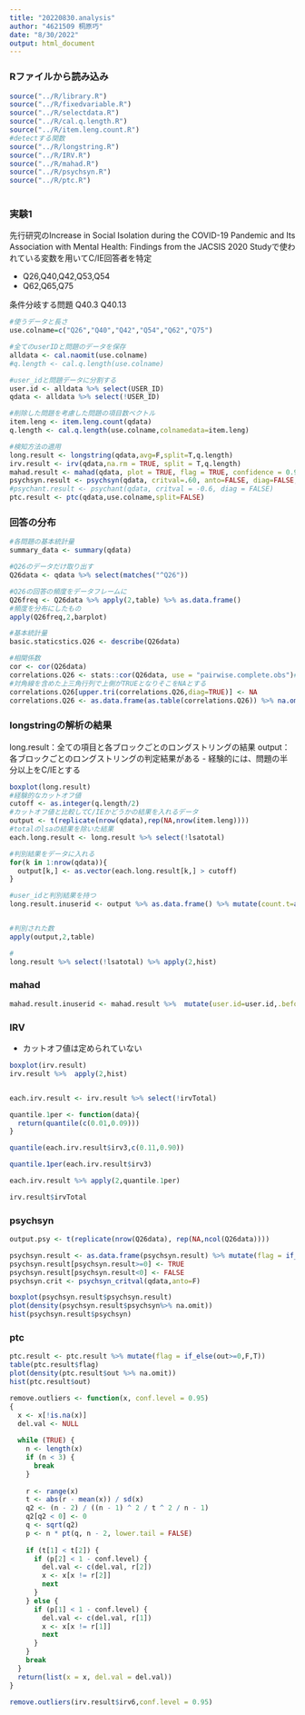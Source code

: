 ```yaml
---
title: "20220830.analysis"
author: "4621509 桐原巧"
date: "8/30/2022"
output: html_document
---
```

### Rファイルから読み込み
```r
source("../R/library.R")
source("../R/fixedvariable.R")
source("../R/selectdata.R")
source("../R/cal.q.length.R")
source("../R/item.leng.count.R")
#detectする関数
source("../R/longstring.R")
source("../R/IRV.R")
source("../R/mahad.R")
source("../R/psychsyn.R")
source("../R/ptc.R")
       
```
### 実験1
先行研究のIncrease in Social Isolation during the COVID-19 Pandemic and Its Association with Mental Health: Findings from the JACSIS 2020 Studyで使われている変数を用いてC/IE回答者を特定

- Q26,Q40,Q42,Q53,Q54
- Q62,Q65,Q75

条件分岐する問題
Q40.3 Q40.13
```r
#使うデータと長さ
use.colname=c("Q26","Q40","Q42","Q54","Q62","Q75")

#全てのuserIDと問題のデータを保存
alldata <- cal.naomit(use.colname) 
#q.length <- cal.q.length(use.colname)
```

```r
#user_idと問題データに分割する
user.id <- alldata %>% select(USER_ID)
qdata <- alldata %>% select(!USER_ID)

#削除した問題を考慮した問題の項目数ベクトル
item.leng <- item.leng.count(qdata)
q.length <- cal.q.length(use.colname,colnamedata=item.leng)

#検知方法の適用
long.result <- longstring(qdata,avg=F,split=T,q.length)
irv.result <- irv(qdata,na.rm = TRUE, split = T,q.length)
mahad.result <- mahad(qdata, plot = TRUE, flag = TRUE, confidence = 0.99, na.rm = TRUE)
psychsyn.result <- psychsyn(qdata, critval=.60, anto=FALSE, diag=FALSE, resample_na=TRUE)
#psychant.result <- psychant(qdata, critval = -0.6, diag = FALSE)
ptc.result <- ptc(qdata,use.colname,split=FALSE)
```

### 回答の分布
```r
#各問題の基本統計量
summary_data <- summary(qdata) 

#Q26のデータだけ取り出す
Q26data <- qdata %>% select(matches("^Q26"))

#Q26の回答の頻度をデータフレームに
Q26freq <- Q26data %>% apply(2,table) %>% as.data.frame()
#頻度を分布にしたもの
apply(Q26freq,2,barplot)

#基本統計量
basic.staticstics.Q26 <- describe(Q26data)

#相関係数
cor <- cor(Q26data)
correlations.Q26 <- stats::cor(Q26data, use = "pairwise.complete.obs")#共分散行列
#対角線を含めた上三角行列で上側がTRUEとなりそこをNAとする
correlations.Q26[upper.tri(correlations.Q26,diag=TRUE)] <- NA 
correlations.Q26 <- as.data.frame(as.table(correlations.Q26)) %>% na.omit()#テーブル型にしてデータ型にする var1 va2 Freq の列 
```

### longstringの解析の結果
long.result：全ての項目と各ブロックごとのロングストリングの結果
output：各ブロックごとのロングストリングの判定結果がある
- 経験的には、問題の半分以上をC/IEとする

```r
boxplot(long.result)
#経験的なカットオフ値
cutoff <- as.integer(q.length/2)
#カットオフ値と比較してC/IEかどうかの結果を入れるデータ
output <- t(replicate(nrow(qdata),rep(NA,nrow(item.leng))))
#totalのlsaの結果を除いた結果
each.long.result <- long.result %>% select(!lsatotal)

#判別結果をデータに入れる
for(k in 1:nrow(qdata)){
  output[k,] <- as.vector(each.long.result[k,] > cutoff)
}

#user_idと判別結果を持つ
long.result.inuserid <- output %>% as.data.frame() %>% mutate(count.t=apply(output,1,sum)) %>% mutate(discrime = if_else(count.t>=5,TRUE,FALSE)) %>% mutate(user.id = user.id,.before=V1)


#判別された数
apply(output,2,table)

#
long.result %>% select(!lsatotal) %>% apply(2,hist)
```
### mahad
```r
mahad.result.inuserid <- mahad.result %>%  mutate(user.id=user.id,.before=d_sq)
```


### IRV
- カットオフ値は定められていない
```r
boxplot(irv.result)
irv.result %>%  apply(2,hist)


each.irv.result <- irv.result %>% select(!irvTotal)

quantile.1per <- function(data){
  return(quantile(c(0.01,0.09)))
}

quantile(each.irv.result$irv3,c(0.11,0.90))

quantile.1per(each.irv.result$irv3)

each.irv.result %>% apply(2,quantile.1per)

irv.result$irvTotal

```

### psychsyn
```r
output.psy <- t(replicate(nrow(Q26data), rep(NA,ncol(Q26data))))

psychsyn.result <- as.data.frame(psychsyn.result) %>% mutate(flag = if_else(psychsyn.result>=0,T,F))
psychsyn.result[psychsyn.result>=0] <- TRUE
psychsyn.result[psychsyn.result<0] <- FALSE
psychsyn.crit <- psychsyn_critval(qdata,anto=F)

boxplot(psychsyn.result$psychsyn.result)
plot(density(psychsyn.result$psychsyn%>% na.omit))
hist(psychsyn.result$psychsyn)

```

### ptc
```r
ptc.result <- ptc.result %>% mutate(flag = if_else(out>=0,F,T))
table(ptc.result$flag)
plot(density(ptc.result$out %>% na.omit))
hist(ptc.result$out)
```
```r
remove.outliers <- function(x, conf.level = 0.95)
{
  x <- x[!is.na(x)]
  del.val <- NULL
  
  while (TRUE) {
    n <- length(x)
    if (n < 3) {
      break
    }
    
    r <- range(x)
    t <- abs(r - mean(x)) / sd(x)
    q2 <- (n - 2) / ((n - 1) ^ 2 / t ^ 2 / n - 1)
    q2[q2 < 0] <- 0
    q <- sqrt(q2)
    p <- n * pt(q, n - 2, lower.tail = FALSE)
    
    if (t[1] < t[2]) {
      if (p[2] < 1 - conf.level) {
        del.val <- c(del.val, r[2])
        x <- x[x != r[2]]
        next
      }
    } else {
      if (p[1] < 1 - conf.level) {
        del.val <- c(del.val, r[1])
        x <- x[x != r[1]]
        next
      }
    }
    break
  }
  return(list(x = x, del.val = del.val))
}

remove.outliers(irv.result$irv6,conf.level = 0.95)
```

